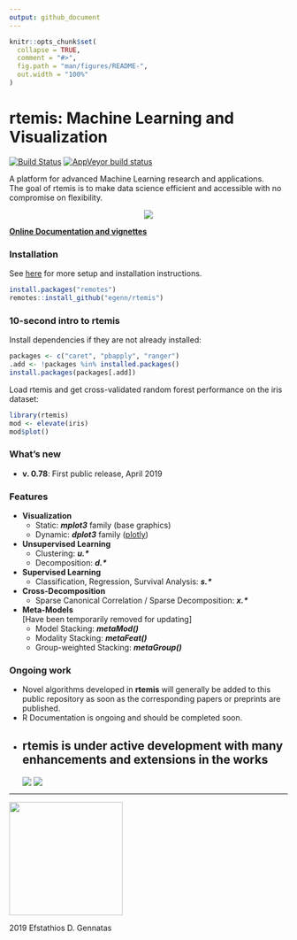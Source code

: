 ```yaml
---
output: github_document
---
```


<!-- README.md is generated from README.Rmd. Please edit that file -->

```r
knitr::opts_chunk$set(
  collapse = TRUE,
  comment = "#>",
  fig.path = "man/figures/README-",
  out.width = "100%"
)
```
# rtemis: Machine Learning and Visualization 

<!-- badges: start -->
[![Build Status](https://travis-ci.com/egenn/rtemis.svg?branch=master)](https://travis-ci.com/egenn/rtemis)
[![AppVeyor build status](https://ci.appveyor.com/api/projects/status/github/egenn/rtemis?branch=master&svg=true)](https://ci.appveyor.com/project/egenn/rtemis)
<!-- badges: end -->

A platform for advanced Machine Learning research and applications.  
The goal of rtemis is to make data science efficient and accessible  with no compromise on flexibility.

<div style="text-align:center">
<a href="https://rtemis.netlify.com">
<img align = "center" src="https://egenn.github.io/imgs/rtemis_logo.png">
</a>    
</div>

[__Online Documentation and vignettes__](https://rtemis.netlify.com)

### Installation
See [here](https://rtemis.netlify.com/setup.html) for more setup and installation instructions.

```r
install.packages("remotes")
remotes::install_github("egenn/rtemis")
```

### 10-second intro to __rtemis__
Install dependencies if they are not already installed:
```r
packages <- c("caret", "pbapply", "ranger")
.add <- !packages %in% installed.packages()
install.packages(packages[.add])
```

Load rtemis and get cross-validated random forest performance on the iris dataset:
```r
library(rtemis)
mod <- elevate(iris)
mod$plot()
```

### What's new
* __v. 0.78__: First public release, April 2019

### Features
* __Visualization__
     - Static: **_mplot3_** family (base graphics)
     - Dynamic: **_dplot3_** family ([plotly](https://plot.ly/r/))
* __Unsupervised Learning__
     - Clustering: **_u.\*_**
     - Decomposition: **_d.\*_**
* __Supervised Learning__
     - Classification, Regression, Survival Analysis: **_s.\*_**
* __Cross-Decomposition__
     - Sparse Canonical Correlation / Sparse Decomposition: **_x.\*_**
* __Meta-Models__  
     [Have been temporarily removed for updating]
     - Model Stacking: **_metaMod()_**
     - Modality Stacking: **_metaFeat()_**
     - Group-weighted Stacking: **_metaGroup()_**

### Ongoing work
* Novel algorithms developed in __rtemis__ will generally be added to this public repository as soon as the corresponding papers or preprints are published.
* R Documentation is ongoing and should be completed soon.
* __rtemis__ is under active development with many enhancements and extensions in the works
---
<img align = "center" src="https://egenn.github.io/imgs/rtemis_vis_collage.png">
<img align = "center" src="https://egenn.github.io/imgs/iris_CART.png">
<br>

---  

<img align = "center" src="https://rtemis.netlify.com/rtemis_hex_trans.png" width="205">  

2019 Efstathios D. Gennatas  

